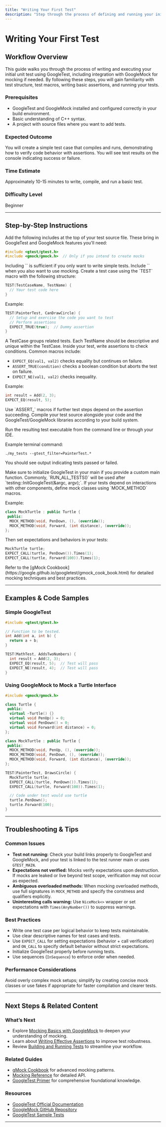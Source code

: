 ```yaml
---
title: "Writing Your First Test"
description: "Step through the process of defining and running your initial unit tests with GoogleTest. This guide quickly brings users from codebase import to a passing (or failing) test, illustrating the test lifecycle and basic syntax."
---
```


# Writing Your First Test

## Workflow Overview

This guide walks you through the process of writing and executing your initial unit test using GoogleTest, including integration with GoogleMock for mocking if needed. By following these steps, you will gain familiarity with test structure, test macros, writing basic assertions, and running your tests.

### Prerequisites

- GoogleTest and GoogleMock installed and configured correctly in your build environment.
- Basic understanding of C++ syntax.
- A project with source files where you want to add tests.

### Expected Outcome

You will create a simple test case that compiles and runs, demonstrating how to verify code behavior with assertions. You will see test results on the console indicating success or failure.

### Time Estimate

Approximately 10-15 minutes to write, compile, and run a basic test.

### Difficulty Level

Beginner

---

## Step-by-Step Instructions

<Steps>
<Step title="Include GoogleTest Headers">
Add the following includes at the top of your test source file. These bring in GoogleTest and GoogleMock features you'll need:

```cpp
#include <gtest/gtest.h>
#include <gmock/gmock.h>  // Only if you intend to create mocks
```

<Check>
Including `<gtest/gtest.h>` is sufficient if you only want to write simple tests. Include `<gmock/gmock.h>` when you also want to use mocking.
</Check>
</Step>

<Step title="Write a Test Fixture or Test Case">
Create a test case using the `TEST` macro with the following structure:

```cpp
TEST(TestCaseName, TestName) {
  // Your test code here
}
```

Example:

```cpp
TEST(PainterTest, CanDrawCircle) {
  // Setup and exercise the code you want to test
  // Perform assertions
  EXPECT_TRUE(true);  // Dummy assertion
}
```

<Info>
A TestCase groups related tests. Each TestName should be descriptive and unique within the TestCase.
</Info>
</Step>

<Step title="Write Assertions">
Inside your test, write assertions to check conditions. Common macros include:

- `EXPECT_EQ(val1, val2)` checks equality but continues on failure.
- `ASSERT_TRUE(condition)` checks a boolean condition but aborts the test on failure.
- `EXPECT_NE(val1, val2)` checks inequality.

Example:

```cpp
int result = Add(2, 3);
EXPECT_EQ(result, 5);
```

<Note>
Use `ASSERT_` macros if further test steps depend on the assertion succeeding.
</Note>
</Step>

<Step title="Build and Run Your Test">
Compile your test source alongside your code and the GoogleTest/GoogleMock libraries according to your build system.

Run the resulting test executable from the command line or through your IDE.

Example terminal command:

```shell
./my_tests --gtest_filter=PainterTest.*
```

You should see output indicating tests passed or failed.

<Warning>
Make sure to initialize GoogleTest in your main if you provide a custom main function. Commonly, `RUN_ALL_TESTS()` will be used after `testing::InitGoogleTest(&argc, argv);`.
</Warning>
</Step>

<Step title="Add Mock Classes (Optional)">
If your tests depend on interactions with other components, define mock classes using `MOCK_METHOD` macros.

Example:

```cpp
class MockTurtle : public Turtle {
 public:
  MOCK_METHOD(void, PenDown, (), (override));
  MOCK_METHOD(void, Forward, (int distance), (override));
};
```

Then set expectations and behaviors in your tests:

```cpp
MockTurtle turtle;
EXPECT_CALL(turtle, PenDown()).Times(1);
EXPECT_CALL(turtle, Forward(100)).Times(1);
```

<Info>
Refer to the [gMock Cookbook](https://google.github.io/googletest/gmock_cook_book.html) for detailed mocking techniques and best practices.
</Info>
</Step>
</Steps>

---

## Examples & Code Samples

### Simple GoogleTest

```cpp
#include <gtest/gtest.h>

// Function to be tested.
int Add(int a, int b) {
  return a + b;
}

TEST(MathTest, AddsTwoNumbers) {
  int result = Add(2, 3);
  EXPECT_EQ(result, 5);  // Test will pass
  EXPECT_NE(result, 4);  // Test will pass
}
```

### Using GoogleMock to Mock a Turtle Interface

```cpp
#include <gmock/gmock.h>

class Turtle {
 public:
  virtual ~Turtle() {}
  virtual void PenUp() = 0;
  virtual void PenDown() = 0;
  virtual void Forward(int distance) = 0;
};

class MockTurtle : public Turtle {
 public:
  MOCK_METHOD(void, PenUp, (), (override));
  MOCK_METHOD(void, PenDown, (), (override));
  MOCK_METHOD(void, Forward, (int distance), (override));
};

TEST(PainterTest, DrawsCircle) {
  MockTurtle turtle;
  EXPECT_CALL(turtle, PenDown()).Times(1);
  EXPECT_CALL(turtle, Forward(100)).Times(1);

  // Code under test would use turtle
  turtle.PenDown();
  turtle.Forward(100);
}
```

---

## Troubleshooting & Tips

### Common Issues

- **Test not running:** Check your build links properly to GoogleTest and GoogleMock, and your test is linked to the test runner main or uses `GTEST_MAIN`.
- **Expectations not verified:** Mocks verify expectations upon destruction. If mocks are leaked or live beyond test scope, verification may not occur as expected.
- **Ambiguous overloaded methods:** When mocking overloaded methods, use full signatures in `MOCK_METHOD` and specify the constness and qualifiers explicitly.
- **Uninteresting calls warning:** Use `NiceMock<>` wrapper or set expectations with `Times(AnyNumber())` to suppress warnings.

### Best Practices

- Write one test case per logical behavior to keep tests maintainable.
- Use clear descriptive names for test cases and tests.
- Use `EXPECT_CALL` for setting expectations (behavior + call verification) and `ON_CALL` to specify default behavior without strict expectations.
- Initialize GoogleTest properly before running tests.
- Use sequences (`InSequence`) to enforce order when needed.

### Performance Considerations

Avoid overly complex mock setups; simplify by creating concise mock classes or use fakes if appropriate for faster compilation and clearer tests.

---

## Next Steps & Related Content

### What’s Next

- Explore [Mocking Basics with GoogleMock](https://google.github.io/googletest/guides/getting-started/mocking-basics.html) to deepen your understanding of mocking.
- Learn about [Writing Effective Assertions](https://google.github.io/googletest/guides/writing-and-structuring-tests/effective-assertions.html) to improve test robustness.
- Review [Building and Running Tests](https://google.github.io/googletest/getting-started/first-test-workflow/building-and-running-tests.html) to streamline your workflow.

### Related Guides

- [gMock Cookbook](https://google.github.io/googletest/gmock_cook_book.html) for advanced mocking patterns.
- [Mocking Reference](https://google.github.io/googletest/reference/mocking.html) for detailed API.
- [GoogleTest Primer](https://google.github.io/googletest/primer.html) for comprehensive foundational knowledge.

### Resources

- [GoogleTest Official Documentation](https://google.github.io/googletest/)
- [GoogleMock GitHub Repository](https://github.com/google/googletest)
- [GoogleTest Sample Tests](https://github.com/google/googletest/tree/main/googletest/test)

---